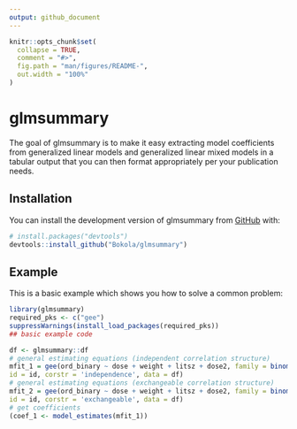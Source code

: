 ```yaml
---
output: github_document
---
```


<!-- README.md is generated from README.Rmd. Please edit that file -->

```r
knitr::opts_chunk$set(
  collapse = TRUE,
  comment = "#>",
  fig.path = "man/figures/README-",
  out.width = "100%"
)
```

# glmsummary

<!-- badges: start -->
<!-- badges: end -->

The goal of glmsummary is to make it easy extracting model coefficients from
generalized linear models and generalized linear mixed models in a tabular 
output that you can then format appropriately per your publication needs.

## Installation

You can install the development version of glmsummary from [GitHub](https://github.com/) with:

``` r
# install.packages("devtools")
devtools::install_github("Bokola/glmsummary")
```

## Example

This is a basic example which shows you how to solve a common problem:

```r
library(glmsummary)
required_pks <- c("gee")
suppressWarnings(install_load_packages(required_pks))
## basic example code

df <- glmsummary::df
# general estimating equations (independent correlation structure)
mfit_1 = gee(ord_binary ~ dose + weight + litsz + dose2, family = binomial(link = 'logit'),
id = id, corstr = 'independence', data = df)
# general estimating equations (exchangeable correlation structure)
mfit_2 = gee(ord_binary ~ dose + weight + litsz + dose2, family = binomial(link = 'logit'),
id = id, corstr = 'exchangeable', data = df)
# get coefficients
(coef_1 <- model_estimates(mfit_1))

```


